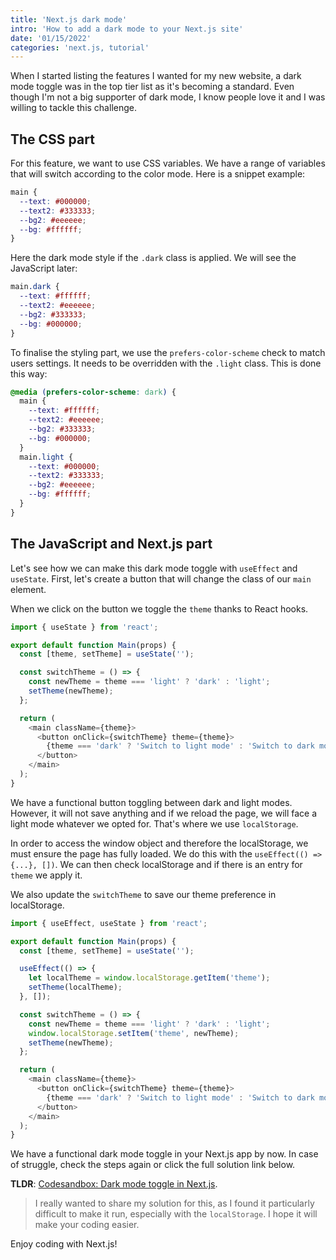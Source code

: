 ```yaml
---
title: 'Next.js dark mode'
intro: 'How to add a dark mode to your Next.js site'
date: '01/15/2022'
categories: 'next.js, tutorial'
---
```



When I started listing the features I wanted for my new website, a dark mode toggle was in the top tier list as it's becoming a standard. Even though I'm not a big supporter of dark mode, I know people love it and I was willing to tackle this challenge.

## The CSS part

For this feature, we want to use CSS variables. We have a range of variables that will switch according to the color mode.
Here is a snippet example:

```css
main {
  --text: #000000;
  --text2: #333333;
  --bg2: #eeeeee;
  --bg: #ffffff;
}
```

Here the dark mode style if the `.dark` class is applied. We will see the JavaScript later:

```css
main.dark {
  --text: #ffffff;
  --text2: #eeeeee;
  --bg2: #333333;
  --bg: #000000;
}
```

To finalise the styling part, we use the `prefers-color-scheme` check to match users settings.
It needs to be overridden with the `.light` class.
This is done this way:

```css
@media (prefers-color-scheme: dark) {
  main {
    --text: #ffffff;
    --text2: #eeeeee;
    --bg2: #333333;
    --bg: #000000;
  }
  main.light {
    --text: #000000;
    --text2: #333333;
    --bg2: #eeeeee;
    --bg: #ffffff;
  }
}
```

## The JavaScript and Next.js part

Let's see how we can make this dark mode toggle with `useEffect` and `useState`.
First, let's create a button that will change the class of our `main` element.

When we click on the button we toggle the `theme` thanks to React hooks.

```js
import { useState } from 'react';

export default function Main(props) {
  const [theme, setTheme] = useState('');

  const switchTheme = () => {
    const newTheme = theme === 'light' ? 'dark' : 'light';
    setTheme(newTheme);
  };

  return (
    <main className={theme}>
      <button onClick={switchTheme} theme={theme}>
        {theme === 'dark' ? 'Switch to light mode' : 'Switch to dark mode'}
      </button>
    </main>
  );
}
```

We have a functional button toggling between dark and light modes. However, it will not save anything and if we reload the page, we will face a light mode whatever we opted for. That's where we use `localStorage`.

In order to access the window object and therefore the localStorage, we must ensure the page has fully loaded. We do this with the `useEffect(() => {...}, [])`.
We can then check localStorage and if there is an entry for `theme` we apply it.

We also update the `switchTheme` to save our theme preference in localStorage.

```js
import { useEffect, useState } from 'react';

export default function Main(props) {
  const [theme, setTheme] = useState('');

  useEffect(() => {
    let localTheme = window.localStorage.getItem('theme');
    setTheme(localTheme);
  }, []);

  const switchTheme = () => {
    const newTheme = theme === 'light' ? 'dark' : 'light';
    window.localStorage.setItem('theme', newTheme);
    setTheme(newTheme);
  };

  return (
    <main className={theme}>
      <button onClick={switchTheme} theme={theme}>
        {theme === 'dark' ? 'Switch to light mode' : 'Switch to dark mode'}
      </button>
    </main>
  );
}
```

We have a functional dark mode toggle in your Next.js app by now. In case of struggle, check the steps again or click the full solution link below.

**TLDR**: <a href="https://codesandbox.io/s/darkmode-0ubir" target="_blank">Codesandbox: Dark mode toggle in Next.js</a>.

<Codesandbox sandbox="darkmode-0ubir" title="Dark mode toggle in Next.js" />

> I really wanted to share my solution for this, as I found it particularly difficult to make it run, especially with the `localStorage`. I hope it will make your coding easier.

Enjoy coding with Next.js!

